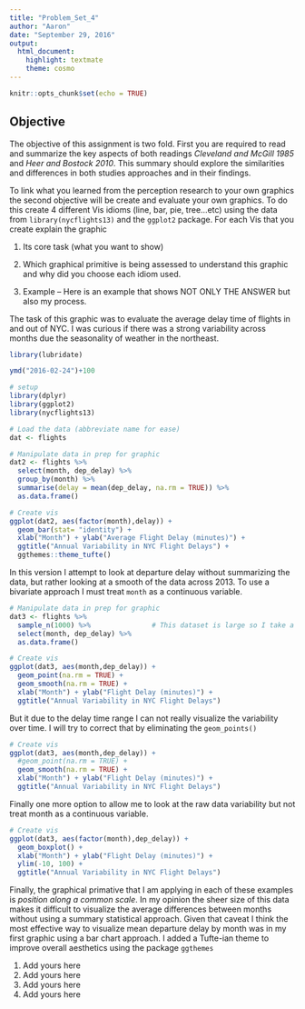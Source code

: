 ```yaml
---
title: "Problem_Set_4"
author: "Aaron"
date: "September 29, 2016"
output: 
  html_document: 
    highlight: textmate
    theme: cosmo
---
```


```r
knitr::opts_chunk$set(echo = TRUE)
```

## Objective

The objective of this assignment is two fold.  First you are required to read and summarize the key aspects of both readings *Cleveland and McGill 1985* and *Heer and Bostock 2010*.  This summary should explore the similarities and differences in both studies approaches and in their findings.  

To link what you learned from the perception research to your own graphics the second objective will be create and evaluate your own graphics.  To do this create 4 different Vis idioms (line, bar, pie, tree...etc) using the data from `library(nycflights13)` and the `ggplot2` package.  For each Vis that you create explain the graphic

1. Its core task (what you want to show)
2. Which graphical primitive is being assessed to understand this graphic and why did you choose each idiom used.

0. Example -- Here is an example that shows NOT ONLY THE ANSWER but also my process.

The task of this graphic was to evaluate the average delay time of flights in and out of NYC.  I was curious if there was a strong variability across months due the seasonality of weather in the northeast.

```r
library(lubridate)

ymd("2016-02-24")+100
```



```r
# setup
library(dplyr)
library(ggplot2)
library(nycflights13)

# Load the data (abbreviate name for ease)
dat <- flights

# Manipulate data in prep for graphic
dat2 <- flights %>%
  select(month, dep_delay) %>%
  group_by(month) %>%
  summarise(delay = mean(dep_delay, na.rm = TRUE)) %>%
  as.data.frame()

# Create vis
ggplot(dat2, aes(factor(month),delay)) + 
  geom_bar(stat= "identity") +
  xlab("Month") + ylab("Average Flight Delay (minutes)") +
  ggtitle("Annual Variability in NYC Flight Delays") +
  ggthemes::theme_tufte()

```

In this version I attempt to look at departure delay without summarizing the data, but rather looking at a smooth of the data across 2013. To use a bivariate approach I must treat `month` as a continuous variable.

```r
# Manipulate data in prep for graphic
dat3 <- flights %>%
  sample_n(1000) %>%               # This dataset is large so I take a random sample
  select(month, dep_delay) %>%
  as.data.frame()

# Create vis
ggplot(dat3, aes(month,dep_delay)) + 
  geom_point(na.rm = TRUE) +
  geom_smooth(na.rm = TRUE) +
  xlab("Month") + ylab("Flight Delay (minutes)") +
  ggtitle("Annual Variability in NYC Flight Delays")
```


But it due to the delay time range I can not really visualize the variability over time. I will try to correct that by eliminating the `geom_points()`

```r
# Create vis
ggplot(dat3, aes(month,dep_delay)) + 
  #geom_point(na.rm = TRUE) +
  geom_smooth(na.rm = TRUE) +
  xlab("Month") + ylab("Flight Delay (minutes)") +
  ggtitle("Annual Variability in NYC Flight Delays")
```

Finally one more option to allow me to look at the raw data variability but not treat month as a continuous variable.  

```r
# Create vis
ggplot(dat3, aes(factor(month),dep_delay)) + 
  geom_boxplot() +
  xlab("Month") + ylab("Flight Delay (minutes)") +
  ylim(-10, 100) +
  ggtitle("Annual Variability in NYC Flight Delays")
```

Finally, the graphical primative that I am applying in each of these examples is *position along a common scale*.  In my opinion the sheer size of this data makes it difficult to visualize the average differences between months without using a summary statistical approach.  Given that caveat I think the most effective way to visualize mean departure delay by month was in my first graphic using a bar chart approach.  I added a Tufte-ian theme to improve overall aesthetics using the package `ggthemes`


1. Add yours here
2. Add yours here
3. Add yours here
4. Add yours here